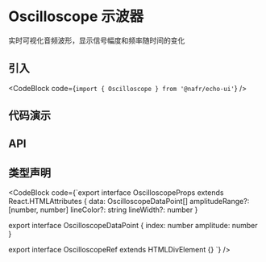 
# Oscilloscope 示波器

实时可视化音频波形，显示信号幅度和频率随时间的变化

## 引入

<CodeBlock code={`import { Oscilloscope } from '@nafr/echo-ui'`} />

## 代码演示

<Defualt />

## API

<OscilloscopeAPITable />

## 类型声明

<CodeBlock code={`export interface OscilloscopeProps extends React.HTMLAttributes<OscilloscopeRef> {
  data: OscilloscopeDataPoint[]
  amplitudeRange?: [number, number]
  lineColor?: string
  lineWidth?: number
}

export interface OscilloscopeDataPoint {
  index: number
  amplitude: number
}

export interface OscilloscopeRef extends HTMLDivElement {}
`} />

